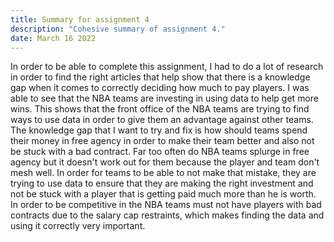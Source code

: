 ```yaml
---
title: Summary for assignment 4
description: "Cohesive summary of assignment 4."
date: March 16 2022
---
```


In order to be able to complete this assignment, I had to do a lot of research in order to find the right articles
that help show that there is a knowledge gap when it comes to correctly deciding how much to pay players. I was
able to see that the NBA teams are investing in using data to help get more wins. This shows that the front
office of the NBA teams are trying to find ways to use data in order to give them an advantage against other teams.
The knowledge gap that I want to try and fix is how should teams spend their money in free agency in order to
make their team better and also not be stuck with a bad contract. Far too often do NBA teams splurge in free agency
but it doesn't work out for them because the player and team don't mesh well. In order for teams to be able to not
make that mistake, they are trying to use data to ensure that they are making the right investment and not be stuck
with a player that is getting paid much more than he is worth. In order to be competitive in the NBA teams must not
have players with bad contracts due to the salary cap restraints, which makes finding the data and using it correctly
very important.
